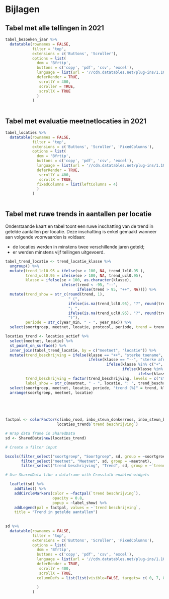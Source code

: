 # Bijlagen {#h:bijlage}

## Tabel met alle tellingen in 2021

```r

tabel_bezoeken_jaar %>%
  datatable(rownames = FALSE,
            filter = 'top',
            extensions = c('Buttons', 'Scroller'),
            options = list(
              dom = 'Bfrtip',
              buttons = c('copy', 'pdf', 'csv', 'excel'),
              language = list(url = '//cdn.datatables.net/plug-ins/1.10.11/i18n/Dutch.json'),
              deferRender = TRUE,
               scrollY = 400,
               scroller = TRUE,
               scrollX = TRUE
              )
            )
            
```


## Tabel met evaluatie meetnetlocaties in 2021

```r

tabel_locaties %>%
  datatable(rownames = FALSE,
            filter = 'top',
            extensions = c('Buttons', 'Scroller', 'FixedColumns'),
            options = list(
              dom = 'Bfrtip',
              buttons = c('copy', 'pdf', 'csv', 'excel'),
              language = list(url = '//cdn.datatables.net/plug-ins/1.10.11/i18n/Dutch.json'),
              deferRender = TRUE,
               scrollY = 400,
               scrollX = TRUE,
              fixedColumns = list(leftColumns = 4)
              )
            )
            
```



## Tabel met ruwe trends in aantallen per locatie {#h:bijlagetrend}

Onderstaande kaart en tabel toont een ruwe inschatting van de trend in getelde aantallen per locatie. Deze inschatting is enkel gemaakt wanneer aan volgende voorwaarden is voldaan:

+ de locaties werden in minstens twee verschillende jaren geteld;
+ er werden minstens vijf tellingen uitgevoerd. 

```r

tabel_trend_locatie <- trend_locatie_klasse %>%
  ungroup() %>%
  mutate(trend_lcl0.95 = ifelse(se > 100, NA, trend_lcl0.95 ),
         trend_ucl0.95 = ifelse(se > 100, NA, trend_ucl0.95),
         klasse = ifelse(se < 100, as.character(klasse), 
                         ifelse(trend < -95, "--", 
                                ifelse(trend > 95, "++", NA)))) %>%
  mutate(trend_show = str_c(round(trend, 1), 
                            " (", 
                            ifelse(is.na(trend_lcl0.95), "?", round(trend_lcl0.95, 1)), 
                            "; ", 
                            ifelse(is.na(trend_ucl0.95), "?", round(trend_ucl0.95, 1)),
                            ")"),
         periode = str_c(year_min, " - ", year_max)) %>%
  select(soortgroep, meetnet, locatie, protocol, periode, trend = trend_show, klasse)

locaties_trend <- locaties_actief %>%
  select(meetnet, locatie) %>%
  st_point_on_surface() %>%
  inner_join(tabel_trend_locatie, by = c("meetnet", "locatie")) %>%
  mutate(trend_beschrijving = ifelse(klasse == "++", "sterke toename",
                                     ifelse(klasse == "--", "sterke afname",
                                             ifelse(klasse %in% c("+", "+~"), "toename",
                                                    ifelse(klasse %in% c("-", "-~"), "afname",
                                                           ifelse(klasse == "~", "stabiel", "onzeker"))))),
         trend_beschrijving = factor(trend_beschrijving, levels = c("sterke afname", "afname", "stabiel", "toename", "sterke toename", "onzeker")),
         label_show = str_c(meetnet, " - ", locatie, ": ", trend_beschrijving)) %>%
  select(soortgroep, meetnet, locatie, periode, "trend (%)" = trend, klasse, "trend beschrijving" = trend_beschrijving, label_show) %>%
  arrange(soortgroep, meetnet, locatie)



            
```

```r

factpal <- colorFactor(c(inbo_rood, inbo_steun_donkerroos, inbo_steun_blauw, inbo_lichtgroen, inbo_groen, inbo_grijs),
                       locaties_trend$`trend beschrijving`)

# Wrap data frame in SharedData
sd <- SharedData$new(locaties_trend)

# Create a filter input

bscols(filter_select("soortgroep", "Soortgroep", sd, group = ~soortgroep, multiple = FALSE),
       filter_select("meetnet", "Meetnet", sd, group = ~meetnet),
       filter_select("trend beschrijving", "Trend", sd, group = ~`trend beschrijving`))

# Use SharedData like a dataframe with Crosstalk-enabled widgets

  leaflet(sd) %>% 
    addTiles() %>% 
    addCircleMarkers(color = ~factpal(`trend beschrijving`), 
                     opacity = 0.8,
                     popup = ~label_show) %>%
    addLegend(pal = factpal, values = ~`trend beschrijving`,
    title = "Trend in getelde aantallen")
  
  
sd %>%
  datatable(rownames = FALSE,
            filter = 'top',
            extensions = c('Buttons', 'Scroller', 'FixedColumns'),
            options = list(
              dom = 'Bfrtip',
              buttons = c('copy', 'pdf', 'csv', 'excel'),
              language = list(url = '//cdn.datatables.net/plug-ins/1.10.11/i18n/Dutch.json'),
              deferRender = TRUE,
               scrollY = 400,
               scrollX = TRUE,
              columnDefs = list(list(visible=FALSE, targets= c( 0, 7, 8)))
                   
              )
            )



```

